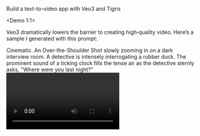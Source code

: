 Build a text-to-video app with Veo3 and Tigris

<Demo 1:1>

Veo3 dramatically lowers the barrier to creating high‑quality video. Here’s a sample I generated with this prompt:

<prompt>
Cinematic. An Over-the-Shoulder Shot slowly zooming in on a dark interview room. A detective is intensely interrogating a rubber duck. The prominent sound of a ticking clock fills the tense air as the detective sternly asks, "Where were you last night?"
</prompt>

<video example>

</video example>

It’s not perfect (yet), but it’s impressive—a big leap for video generation. Even at ~$3 per generation today, it’s far cheaper than a full video setup. Expect a lot more video content to be model‑generated in the near future.

In this tutorial, you’ll build a text‑to‑video app powered by Google’s Veo3. You can follow along in Python (Jupyter Notebook) or TypeScript (Next.js).

## Requirements
- Google AI Studio: prompt enhancement and text‑to‑video generation
- Tigris: S3‑compatible object storage

## Getting started

### Jupyter Notebook
If you prefer Python, follow the step‑by‑step Jupyter Notebook in the accompanying GitHub repository.

### Next.js
If you prefer TypeScript, clone the example repository and follow the instructions. You can use the `03-enhance-prompt` branch if you don’t want to implement the Veo and Tigris code yourself. Project structure:

veo3/
   └─ typescript/
      ├─ public/
      ├─ src/
      │  ├─ app/
      │  │  ├─ api/
      │  │  │  └─ generate/
      │  │  │     └─ route.ts
      │  │  ├─ favicon.ico
      │  │  ├─ globals.css
      │  │  ├─ layout.tsx
      │  │  └─ page.tsx
      ├─ eslint.config.mjs
      ├─ next-env.d.ts
      ├─ next.config.ts
      ├─ package.json
      ├─ postcss.config.mjs
      ├─ README.md
      └─ tsconfig.json

Let’s wire up Veo3 in our API. First, create a Google API key via Google Cloud and AI Studio.

### Create a Google AI Studio API key
- Create a Google Cloud project (if you don’t have one).
- In AI Studio, click “Get API key” (top‑right) → “Create API key”.
- Link the key to your project (“Create API key in existing project”).
- In your Next.js app, add a `.env` file with:
  - `API_KEY=<your_key>`

## Text‑to‑video generation with Veo3
Install the Google GenAI SDK:
```bash
npm i @google/genai
```
Add `generateVideoFromText` to `generate/route.ts`:

```typescript
import { NextRequest, NextResponse } from "next/server";
import { GoogleGenAI, GeneratedVideo } from "@google/genai";

const API_KEY = process.env.GOOGLE_API_KEY;
const ai = new GoogleGenAI({
  apiKey: API_KEY,
});
const VEO3_MODEL_NAME = 'veo-3.0-generate-preview';

async function generateVideoFromText(
  prompt: string,
  numberOfVideos = 1,
): Promise<string> {
  let operation = await ai.models.generateVideos({
    model: VEO3_MODEL_NAME,
    prompt,
    config: {
      numberOfVideos,
      aspectRatio: '16:9',
    },
  });

  while (!operation.done) {
    await new Promise((resolve) => setTimeout(resolve, 10000));
    console.log('...Generating...');
    operation = await ai.operations.getVideosOperation({ operation });
  }

  if (operation?.response) {
    const videos = operation.response?.generatedVideos;
    if (videos === undefined || videos.length === 0) {
      throw new Error('No videos generated');
    }

    console.log(videos);

    const uri = `${videos[0].video?.uri}&key=${API_KEY}`;
    console.log('Downloading video from:', uri);
    return uri;

  } else {
    throw new Error('No videos generated');
  }
}
```
The function takes the prompt as an input and calls Veo3 using Google’s GenAI SDK generateVideos function. The video generation process takes about a minute to complete. That’s why we loop through and check for operation.done before extracting the URI. The returned URI represents the download link to the video.

Now that we can generate a video, let’s persist it to Tigris and serve it from there.

## Set up a Tigris bucket
Tigris is S3‑compatible distributed object storage optimized for low latency. Storing videos on Tigris makes them globally available on demand.

1) Create a bucket at `https://storage.new` (you’ll be prompted to create a Tigris account if needed). Name it, e.g., “veo3-generations”, and click Create.
2) Create an access key with Read/Write. Toggle “Environment variables” and copy them into your Next.js `.env`.
3) In “Bucket Rules”, grant Editor permissions.

Add this to `generate/route.ts`:

```typescript
import { NextRequest, NextResponse } from "next/server";
import { GoogleGenAI, GeneratedVideo } from "@google/genai";
import { S3Client, PutObjectCommand, GetObjectCommand } from "@aws-sdk/client-s3";
import { getSignedUrl } from "@aws-sdk/s3-request-presigner";

const API_KEY = process.env.GOOGLE_API_KEY;
const ai = new GoogleGenAI({
  apiKey: API_KEY,
});
const VEO3_MODEL_NAME = 'veo-3.0-generate-preview';

const S3_BUCKET_NAME = "veo3-generations";
const S3_REGION = "auto";
const S3_ENDPOINT = "https://t3.storage.dev";
const S3_FORCE_PATH_STYLE = false;

const s3 = new S3Client({
  region: S3_REGION,
  endpoint: S3_ENDPOINT,
  forcePathStyle: S3_FORCE_PATH_STYLE,
  credentials: {
    accessKeyId: process.env.TIGRIS_STORAGE_ACCESS_KEY_ID!,
    secretAccessKey: process.env.TIGRIS_STORAGE_SECRET_ACCESS_KEY!,
  },
});

async function uploadObject(buffer: Buffer, contentType: string, objectKey: string) {
  await s3.send(
    new PutObjectCommand({
      Bucket: S3_BUCKET_NAME,
      Key: objectKey,
      Body: buffer,
      ContentType: contentType,
    }),
  );
}

async function getObject(bucket: string, objectKey: string) {
  const command = new GetObjectCommand({
    Bucket: bucket,
    Key: objectKey,
  });
  return await getSignedUrl(s3, command, { expiresIn: 60 * 60 });
}
```
In the code above, we created an S3 client. Tigris is S3 compatible and supports S3 SDK and CLI. We also added two functions (`uploadObject` and `getObject`) to upload the videos to our bucket, and then read the video from it.

Use `uploadObject` and `getObject` in `generateVideoFromText`:

```typescript
async function generateVideoFromText(
  prompt: string,
  numberOfVideos = 1,
): Promise<string[]> {
  …

  if (operation?.response) {
    const videos = operation.response?.generatedVideos;
    if (videos === undefined || videos.length === 0) {
      throw new Error('No videos generated');
    }

    return await Promise.all(
      videos.map(async (generatedVideo: GeneratedVideo, index: number) => {
        const uri = `${generatedVideo.video?.uri || ''}?key=${API_KEY}`;
        const res = await fetch(uri);
        
        if (!res.ok) {
          throw new Error(`Failed to fetch video: ${res.status} ${res.statusText}`);
        }
        const contentType = res.headers.get('content-type') || 'application/octet-stream';
        const arrayBuffer = await res.arrayBuffer();
        const buffer = Buffer.from(arrayBuffer);

        const extension = contentType.includes('mp4') ? '.mp4' : contentType.includes('quicktime') ? '.mov' : '';
        const uniqueId = (global as any).crypto?.randomUUID?.() || `${Date.now()}-${Math.random().toString(36).slice(2)}`;
        const objectKey = `videos/${uniqueId}${extension || `.mp4`}`;

        await uploadObject(buffer, contentType, objectKey);

        const videoUrl = await getObject(S3_BUCKET_NAME, objectKey);
        return videoUrl;
      }),
    );
  } else {
    throw new Error('No videos generated');
  }
}
```




## Enhance the Veo3 prompt
With text‑to‑video working and objects stored on Tigris, let’s boost prompt quality—and video quality—by structuring the inputs.




Break down the idea into parameters:
- Subject
- Action
- Scene
- Camera Angle
- Camera Movement
- Lens Effects
- Style
- Temporal Elements
- Sound Effects
- Dialogue

If you have filmmaking experience, these will be second nature. If not, the `api/enhance` route uses Gemini 2.5 Flash to propose a strong parameter set.

Here’s the instruction prompt:

```typescript
const instruction = `You are a world-class film prompt designer. Given the user's raw idea below, PROPOSE a rich, cinematic parameter set that best realizes the intent. You may infer tasteful, plausible details and be creative, as long as you remain consistent with the user's idea (do not contradict hard constraints like characters, time period, or tone).

Return a JSON object with EXACTLY these keys:
  subject # @param {type: 'string'}
  action # @param {type: 'string'}
  scene # @param {type: 'string'}

  camera_angle # @param ["None", "Eye-Level Shot", "Low-Angle Shot", "High-Angle Shot", "Bird's-Eye View", "Top-Down Shot", "Worm's-Eye View", "Dutch Angle", "Canted Angle", "Close-Up", "Extreme Close-Up", "Medium Shot", "Full Shot", "Long Shot", "Wide Shot", "Establishing Shot", "Over-the-Shoulder Shot", "Point-of-View (POV) Shot"]
  camera_movement # @param ["None", "Static Shot (or fixed)", "Pan (left)", "Pan (right)", "Tilt (up)", "Tilt (down)", "Dolly (In)", "Dolly (Out)", "Zoom (In)", "Zoom (Out)", "Truck (Left)", "Truck (Right)", "Pedestal (Up)", "Pedestal (Down)", "Crane Shot", "Aerial Shot", "Drone Shot", "Handheld", "Shaky Cam", "Whip Pan", "Arc Shot"]
  lens_effects # @param ["None", "Wide-Angle Lens (e.g., 24mm)", "Telephoto Lens (e.g., 85mm)", "Shallow Depth of Field", "Bokeh", "Deep Depth of Field", "Lens Flare", "Rack Focus", "Fisheye Lens Effect", "Vertigo Effect (Dolly Zoom)"]
  style # @param ["None", "Photorealistic", "Cinematic", "Vintage", "Japanese anime style", "Claymation style", "Stop-motion animation", "In the style of Van Gogh", "Surrealist painting", "Monochromatic black and white", "Vibrant and saturated", "Film noir style", "High-key lighting", "Low-key lighting", "Golden hour glow", "Volumetric lighting", "Backlighting to create a silhouette"]
  temporal_elements # @param ["None", "Slow-motion", "Fast-paced action", "Time-lapse", "Hyperlapse", "Pulsating light", "Rhythmic movement"]

  sound_effects # @param ["None", "Sound of a phone ringing", "Water splashing", "Soft house sounds", "Ticking clock", "City traffic and sirens", "Waves crashing", "Quiet office hum"]
  dialogue # @param {type: 'string'}

Creative rules:
- Prefer concrete, evocative values. Only use "None" when a field is truly irrelevant.
- Keep each value a concise phrase (no multi-sentence essays).
- Be safe and non-offensive.

Output rules:
- Output ONLY a single JSON object. No markdown, no code fences, no commentary.
- Every key MUST appear.

User idea:\n${rawPrompt}`
```
You can find the full code here.

Once we have the parameters, synthesize them into a single cinematic prompt:

```typescript
async function enhancePrompt(input: string): Promise<string> {
  const geminiPrompt = `You are an expert video prompt engineer for Google's Veo model. Your task is to construct the most effective and optimal prompt string using the following keywords. Every single keyword MUST be included. Synthesize them into a single, cohesive, and cinematic instruction. Do not add any new core concepts. Output ONLY the final prompt string, without any introduction or explanation. Mandatory Keywords: ${input}`;

  const result = await ai.models.generateContent({
    model: PROMPT_ENHANCER_MODEL,
    contents: geminiPrompt,
  });

  return result.text || ''
}
```

Finally, use the enhanced prompt in the API route:

```typescript
export async function POST(request: NextRequest) {
  try {
    const body = await request.json();
    const numberOfVideos = 1;

    const prompt = await enhancePrompt(body.prompt as string | "");  

    const urls = await generateVideoFromText(prompt, numberOfVideos);
    return NextResponse.json({ urls });
  } catch (err: any) {
    return NextResponse.json({ error: err?.message || 'Failed to generate' }, { status: 500 });
  }
}
```

Et voilà! You now have a working video‑generation app using Veo3, Gemini 2.5 Flash, and Tigris. Let me know what you think—and what you’d like to see next.
